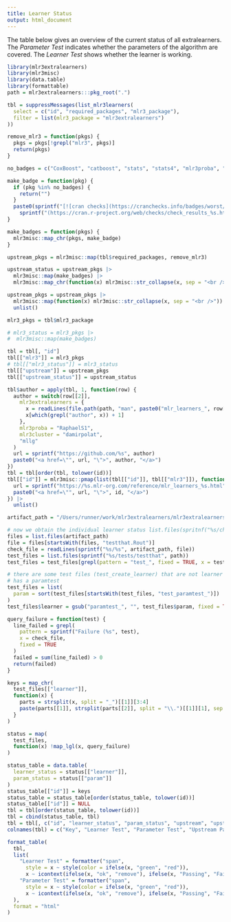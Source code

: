 ```yaml
---
title: Learner Status
output: html_document
---
```


The table below gives an overview of the current status of all extralearners.
The *Parameter Test* indicates whether the parameters of the algorithm are covered.
The *Learner Test* shows whether the learner is working.

```r
library(mlr3extralearners)
library(mlr3misc)
library(data.table)
library(formattable)
path = mlr3extralearners:::pkg_root(".")

tbl = suppressMessages(list_mlr3learners(
  select = c("id", "required_packages", "mlr3_package"),
  filter = list(mlr3_package = "mlr3extralearners")
))

remove_mlr3 = function(pkgs) {
  pkgs = pkgs[!grepl("mlr3", pkgs)]
  return(pkgs)
}

no_badges = c("CoxBoost", "catboost", "stats", "stats4", "mlr3proba", "survivalmodels")

make_badge = function(pkg) {
  if (pkg %in% no_badges) {
    return("")
  }
  paste0(sprintf("[![cran checks](https://cranchecks.info/badges/worst/%s)]", pkg),
    sprintf("(https://cran.r-project.org/web/checks/check_results_%s.html)", pkg))
}

make_badges = function(pkgs) {
  mlr3misc::map_chr(pkgs, make_badge)
}

upstream_pkgs = mlr3misc::map(tbl$required_packages, remove_mlr3)

upstream_status = upstream_pkgs |>
  mlr3misc::map(make_badges) |>
  mlr3misc::map_chr(function(x) mlr3misc::str_collapse(x, sep = "<br />"))

upstream_pkgs = upstream_pkgs |>
  mlr3misc::map(function(x) mlr3misc::str_collapse(x, sep = "<br />")) |>
  unlist()

mlr3_pkgs = tbl$mlr3_package

# mlr3_status = mlr3_pkgs |>
#  mlr3misc::map(make_badges)

tbl = tbl[, "id"]
tbl[["mlr3"]] = mlr3_pkgs
# tbl[["mlr3_status"]] = mlr3_status
tbl[["upstream"]] = upstream_pkgs
tbl[["upstream_status"]] = upstream_status

tbl$author = apply(tbl, 1, function(row) {
  author = switch(row[[2]],
    mlr3extralearners = {
      x = readLines(file.path(path, "man", paste0("mlr_learners_", row[[1]], ".Rd")))
      x[which(grepl("author", x)) + 1]
    },
    mlr3proba = "RaphaelS1",
    mlr3cluster = "damirpolat",
    "mllg"
  )
  url = sprintf("https://github.com/%s", author)
  paste0("<a href=\"", url, "\">", author, "</a>")
})
tbl = tbl[order(tbl, tolower(id))]
tbl[["id"]] = mlr3misc::pmap(list(tbl[["id"]], tbl[["mlr3"]]), function(id, pkg) {
  url = sprintf("https://%s.mlr-org.com/reference/mlr_learners_%s.html", pkg, id)
  paste0("<a href=\"", url, "\">", id, "</a>")
}) |>
  unlist()

artifact_path = "/Users/runner/work/mlr3extralearners/mlr3extralearners/Linux-rrelease-results/mlr3extralearners.Rcheck/tests"

# now we obtain the individual learner status list.files(spritnf("%s/check/mlr3extralearners.Rcheck/tests"))
files = list.files(artifact_path)
file = files[startsWith(files, "testthat.Rout")]
check_file = readLines(sprintf("%s/%s", artifact_path, file))
test_files = list.files(sprintf("%s/tests/testthat", path))
test_files = test_files[grepl(pattern = "test_", fixed = TRUE, x = test_files)]

# there are some test files (test_create_learner) that are not learner tests, but every learner
# has a paramtest
test_files = list(
  param = sort(test_files[startsWith(test_files, "test_paramtest_")])
)
test_files$learner = gsub("paramtest_", "", test_files$param, fixed = TRUE)

query_failure = function(test) {
  line_failed = grepl(
    pattern = sprintf("Failure (%s", test),
    x = check_file,
    fixed = TRUE
  )
  failed = sum(line_failed) > 0
  return(failed)
}

keys = map_chr(
  test_files[["learner"]],
  function(x) {
    parts = strsplit(x, split = "_")[[1]][3:4]
    paste(parts[[1]], strsplit(parts[[2]], split = "\\.")[[1]][1], sep = ".")
  }
)

status = map(
  test_files,
  function(x) !map_lgl(x, query_failure)
)

status_table = data.table(
  learner_status = status[["learner"]],
  param_status = status[["param"]]
)
status_table[["id"]] = keys
status_table = status_table[order(status_table, tolower(id))]
status_table[["id"]] = NULL
tbl = tbl[order(status_table, tolower(id))]
tbl = cbind(status_table, tbl)
tbl = tbl[, c("id", "learner_status", "param_status", "upstream", "upstream_status", "author")]
colnames(tbl) = c("Key", "Learner Test", "Parameter Test", "Upstream Packages", "Upstream Status", "Author")

format_table(
  tbl,
  list(
    "Learner Test" = formatter("span",
      style = x ~ style(color = ifelse(x, "green", "red")),
      x ~ icontext(ifelse(x, "ok", "remove"), ifelse(x, "Passing", "Failing"))),
    "Parameter Test" = formatter("span",
      style = x ~ style(color = ifelse(x, "green", "red")),
      x ~ icontext(ifelse(x, "ok", "remove"), ifelse(x, "Passing", "Failing")))
  ),
  format = "html"
)
```

